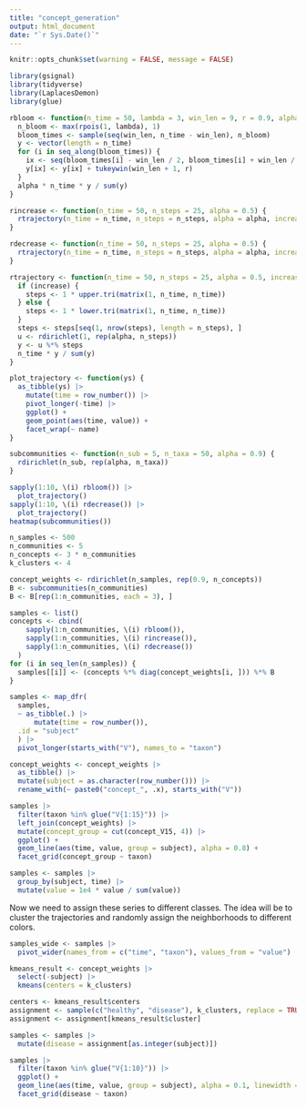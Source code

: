 ```yaml
---
title: "concept_generation"
output: html_document
date: "`r Sys.Date()`"
---
```


```r
knitr::opts_chunk$set(warning = FALSE, message = FALSE)
```

```r
library(gsignal)
library(tidyverse)
library(LaplacesDemon)
library(glue)
```

```r
rbloom <- function(n_time = 50, lambda = 3, win_len = 9, r = 0.9, alpha = 0.4) {
  n_bloom <- max(rpois(1, lambda), 1)
  bloom_times <- sample(seq(win_len, n_time - win_len), n_bloom)
  y <- vector(length = n_time)
  for (i in seq_along(bloom_times)) {
    ix <- seq(bloom_times[i] - win_len / 2, bloom_times[i] + win_len / 2)
    y[ix] <- y[ix] + tukeywin(win_len + 1, r)
  }
  alpha * n_time * y / sum(y)
}

rincrease <- function(n_time = 50, n_steps = 25, alpha = 0.5) {
  rtrajectory(n_time = n_time, n_steps = n_steps, alpha = alpha, increase = TRUE)
}

rdecrease <- function(n_time = 50, n_steps = 25, alpha = 0.5) {
  rtrajectory(n_time = n_time, n_steps = n_steps, alpha = alpha, increase = FALSE)
}

rtrajectory <- function(n_time = 50, n_steps = 25, alpha = 0.5, increase = TRUE) {
  if (increase) {
    steps <- 1 * upper.tri(matrix(1, n_time, n_time))
  } else {
    steps <- 1 * lower.tri(matrix(1, n_time, n_time))
  }
  steps <- steps[seq(1, nrow(steps), length = n_steps), ]
  u <- rdirichlet(1, rep(alpha, n_steps))
  y <- u %*% steps
  n_time * y / sum(y)
}

plot_trajectory <- function(ys) {
  as_tibble(ys) |>
    mutate(time = row_number()) |>
    pivot_longer(-time) |>
    ggplot() +
    geom_point(aes(time, value)) +
    facet_wrap(~ name)
}

subcommunities <- function(n_sub = 5, n_taxa = 50, alpha = 0.9) {
  rdirichlet(n_sub, rep(alpha, n_taxa))
}

sapply(1:10, \(i) rbloom()) |>
  plot_trajectory()
sapply(1:10, \(i) rdecrease()) |>
  plot_trajectory()
heatmap(subcommunities())
```

```r
n_samples <- 500
n_communities <- 5
n_concepts <- 3 * n_communities
k_clusters <- 4

concept_weights <- rdirichlet(n_samples, rep(0.9, n_concepts))
B <- subcommunities(n_communities)
B <- B[rep(1:n_communities, each = 3), ]

samples <- list()
concepts <- cbind(
    sapply(1:n_communities, \(i) rbloom()),
    sapply(1:n_communities, \(i) rincrease()),
    sapply(1:n_communities, \(i) rdecrease())
  )
for (i in seq_len(n_samples)) {
  samples[[i]] <- (concepts %*% diag(concept_weights[i, ])) %*% B
}
```

```r
samples <- map_dfr(
  samples, 
  ~ as_tibble(.) |>
      mutate(time = row_number()),
  .id = "subject"
  ) |>
  pivot_longer(starts_with("V"), names_to = "taxon")

concept_weights <- concept_weights |>
  as_tibble() |>
  mutate(subject = as.character(row_number())) |>
  rename_with(~ paste0("concept_", .x), starts_with("V"))

samples |>
  filter(taxon %in% glue("V{1:15}")) |>
  left_join(concept_weights) |>
  mutate(concept_group = cut(concept_V15, 4)) |>
  ggplot() +
  geom_line(aes(time, value, group = subject), alpha = 0.8) +
  facet_grid(concept_group ~ taxon)
```

```r
samples <- samples |>
  group_by(subject, time) |>
  mutate(value = 1e4 * value / sum(value))
```

Now we need to assign these series to different classes. The idea will be to
cluster the trajectories and randomly assign the neighborhoods to different
colors.

```r
samples_wide <- samples |>
  pivot_wider(names_from = c("time", "taxon"), values_from = "value")

kmeans_result <- concept_weights |>
  select(-subject) |>
  kmeans(centers = k_clusters)

centers <- kmeans_result$centers
assignment <- sample(c("healthy", "disease"), k_clusters, replace = TRUE)
assignment <- assignment[kmeans_result$cluster]

samples <- samples |>
  mutate(disease = assignment[as.integer(subject)])

samples |>
  filter(taxon %in% glue("V{1:10}")) |>
  ggplot() +
  geom_line(aes(time, value, group = subject), alpha = 0.1, linewidth = 0.4) +
  facet_grid(disease ~ taxon)
```


